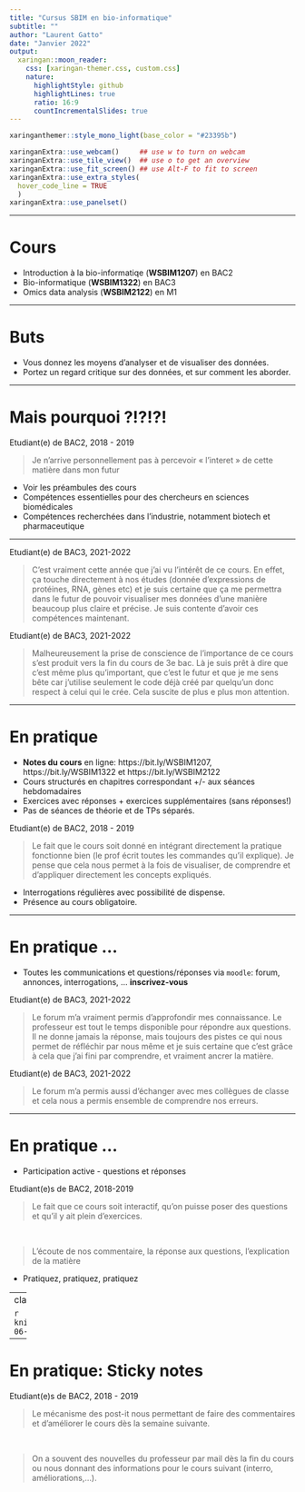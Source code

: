 ```yaml
---
title: "Cursus SBIM en bio-informatique"
subtitle: ""
author: "Laurent Gatto"
date: "Janvier 2022"
output:
  xaringan::moon_reader:
    css: [xaringan-themer.css, custom.css]
    nature:
      highlightStyle: github
      highlightLines: true
      ratio: 16:9
      countIncrementalSlides: true
---
```


```r
xaringanthemer::style_mono_light(base_color = "#23395b")
```

```r
xaringanExtra::use_webcam()     ## use w to turn on webcam
xaringanExtra::use_tile_view()  ## use o to get an overview
xaringanExtra::use_fit_screen() ## use Alt-F to fit to screen
xaringanExtra::use_extra_styles(
  hover_code_line = TRUE
  )
xaringanExtra::use_panelset()
```

---


# Cours

- Introduction à la bio-informatiqe (**WSBIM1207**) en BAC2
- Bio-informatique (**WSBIM1322**) en BAC3
- Omics data analysis (**WSBIM2122**) en M1

---

# Buts

- Vous donnez les moyens d'analyser et de visualiser des données.
- Portez un regard critique sur des données, et sur comment les
  aborder.

---

# Mais pourquoi ?!?!?!

Etudiant(e) de BAC2, 2018 - 2019

> Je n’arrive personnellement pas à percevoir « l’interet » de cette
> matière dans mon futur

- Voir les préambules des cours
- Compétences essentielles pour des chercheurs en sciences
  biomédicales
- Compétences recherchées dans l'industrie, notamment biotech et
  pharmaceutique

---

Etudiant(e) de BAC3, 2021-2022

> C'est vraiment cette année que j'ai vu l'intérêt de ce cours. En
> effet, ça touche directement à nos études (donnée d'expressions de
> protéines, RNA, gènes etc) et je suis certaine que ça me permettra
> dans le futur de pouvoir visualiser mes données d'une manière
> beaucoup plus claire et précise. Je suis contente d'avoir ces
> compétences maintenant.

Etudiant(e) de BAC3, 2021-2022

> Malheureusement la prise de conscience de l'importance de ce cours
> s'est produit vers la fin du cours de 3e bac. Là je suis prêt à dire
> que c'est même plus qu'important, que c'est le futur et que je me
> sens bête car j'utilise seulement le code déjà créé par quelqu'un
> donc respect à celui qui le crée. Cela suscite de plus e plus mon
> attention.

---

# En pratique

- **Notes du cours** en ligne: https://bit.ly/WSBIM1207, https://bit.ly/WSBIM1322 et https://bit.ly/WSBIM2122
- Cours structurés en chapitres correspondant +/- aux séances
  hebdomadaires
- Exercices avec réponses + exercices supplémentaires (sans
  réponses!)
- Pas de séances de théorie et de TPs séparés.

Etudiant(e) de BAC2, 2018 - 2019

> Le fait que le cours soit donné en intégrant directement la pratique
> fonctionne bien (le prof écrit toutes les commandes qu'il
> explique). Je pense que cela nous permet à la fois de visualiser, de
> comprendre et d'appliquer directement les concepts expliqués.

- Interrogations régulières avec possibilité de dispense.
- Présence au cours obligatoire.

---

# En pratique ...

- Toutes les communications et questions/réponses via `moodle`:
  forum, annonces, interrogations, ... **inscrivez-vous**

Etudiant(e) de BAC3, 2021-2022

> Le forum m'a vraiment permis d'approfondir mes connaissance. Le
> professeur est tout le temps disponible pour répondre aux
> questions. Il ne donne jamais la réponse, mais toujours des pistes
> ce qui nous permet de réfléchir par nous même et je suis certaine
> que c'est grâce à cela que j'ai fini par comprendre, et vraiment
> ancrer la matière.

Etudiant(e) de BAC3, 2021-2022

> Le forum m'a permis aussi d'échanger avec mes collègues de classe et
> cela nous a permis ensemble de comprendre nos erreurs.

---

# En pratique ...

- Participation active - questions et réponses

Etudiant(e)s de BAC2, 2018-2019

> Le fait que ce cours soit interactif, qu'on puisse poser des
> questions et qu'il y ait plein d'exercices.

<br>

> L’écoute de nos commentaire, la réponse aux questions, l’explication
> de la matière

- Pratiquez, pratiquez, pratiquez

---
class: top

```r
knitr::include_graphics("../figs/2019-06-corr-exam-interro.png")
```

---

# En pratique: Sticky notes

Etudiant(e)s de BAC2, 2018 - 2019

> Le mécanisme des post-it nous permettant de faire des commentaires
> et d'améliorer le cours dès la semaine suivante.

<br>

> On a souvent des nouvelles du professeur par mail dès la fin du
> cours ou nous donnant des informations pour le cours suivant
> (interro, améliorations,...).
